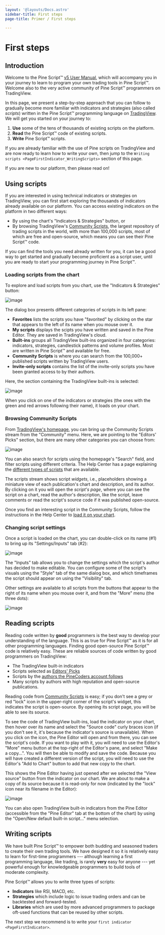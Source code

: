 ```yaml
---
layout: '@layouts/Docs.astro'
sidebar-title: First steps
page-title: Primer / First steps

---
```


# First steps 


## Introduction

Welcome to the Pine Script™ [v5 User
Manual](https://www.tradingview.com/pine-script-docs/en/v5/index.html),
which will accompany you in your journey to learn to program your own
trading tools in Pine Script™. Welcome also to the very active community
of Pine Script™ programmers on TradingView.

In this page, we present a step-by-step approach that you can follow to
gradually become more familiar with indicators and strategies (also
called *scripts*) written in the Pine Script™ programming language on
[TradingView](https://www.tradingview.com/). We will get you started on
your journey to:

1.  **Use** some of the tens of thousands of existing scripts on the
    platform.
2.  **Read** the Pine Script™ code of existing scripts.
3.  **Write** Pine Script™ scripts.

If you are already familiar with the use of Pine scripts on TradingView
and are now ready to learn how to write your own, then jump to the
`Writing scripts <PageFirstIndicator_WritingScripts>` section of this page.

If you are new to our platform, then please read on!

## Using scripts

If you are interested in using technical indicators or strategies on
TradingView, you can first start exploring the thousands of indicators
already available on our platform. You can access existing indicators on
the platform in two different ways:

-   By using the chart\'s \"Indicators & Strategies\" button, or
-   By browsing TradingView\'s [Community
    Scripts](https://www.tradingview.com/scripts/), the largest
    repository of trading scripts in the world, with more than 100,000
    scripts, most of which are free and open-source, which means you can
    see their Pine Script™ code.

If you can find the tools you need already written for you, it can be a
good way to get started and gradually become proficient as a script
user, until you are ready to start your programming journey in Pine
Script™.

### Loading scripts from the chart

To explore and load scripts from you chart, use the \"Indicators &
Strategies\" button:

![image](@assets/primer/FirstSteps-LoadingScriptsFromTheChart-01.png)

The dialog box presents different categories of scripts in its left
pane:

-   **Favorites** lists the scripts you have \"favorited\" by clicking
    on the star that appears to the left of its name when you mouse over
    it.
-   **My scripts** displays the scipts you have written and saved in the
    Pine Editor. They are saved in TradingView\'s cloud.
-   **Built-ins** groups all TradingVIew built-ins organized in four
    categories: indicators, strategies, candlestick patterns and volume
    profiles. Most are written in Pine Script™ and available for free.
-   **Community Scripts** is where you can search from the 100,000+
    published scripts written by TradingView users.
-   **Invite-only scripts** contains the list of the invite-only scripts
    you have been granted access to by their authors.

Here, the section containing the TradingView built-ins is selected:

![image](@assets/primer/FirstSteps-LoadingScriptsFromTheChart-02.png)

When you click on one of the indicators or strategies (the ones with the
green and red arrows following their name), it loads on your chart.

### Browsing Community Scripts

From [TradingView\'s homepage](https://www.tradingview.com/), you can
bring up the Community Scripts stream from the \"Community\" menu. Here,
we are pointing to the \"Editors\' Picks\" section, but there are many
other categories you can choose from:

![image](@assets/primer/FirstSteps-BrowsingCommunityScripts-01.png)

You can also search for scripts using the homepage\'s \"Search\" field,
and filter scripts using different criteria. The Help Center has a page
explaining the [different types of
scripts](https://www.tradingview.com/support/solutions/43000558522) that
are available.

The scripts stream shows script *widgets*, i.e., placeholders showing a
miniature view of each publication\'s chart and description, and its
author. By clicking on it you will open the *script\'s page*, where you
can see the script on a chart, read the author\'s description, like the
script, leave comments or read the script\'s source code if it was
published open-source.

Once you find an interesting script in the Community Scripts, follow the
instructions in the Help Center to [load it on your
chart](https://www.tradingview.com/support/solutions/43000555216).

### Changing script settings

Once a script is loaded on the chart, you can double-click on its name
(#1) to bring up its \"Settings/Inputs\" tab (#2):

![image](@assets/primer/FirstSteps-ChangingScriptSettings-01.png)

The \"Inputs\" tab allows you to change the settings which the script\'s
author has decided to make editable. You can configure some of the
script\'s visuals using the \"Style\" tab of the same dialog box, and
which timeframes the script should appear on using the \"Visibility\"
tab.

Other settings are available to all scripts from the buttons that appear
to the right of its name when you mouse over it, and from the \"More\"
menu (the three dots):

![image](@assets/primer/FirstSteps-ChangingScriptSettings-02.png)

## Reading scripts

Reading code written by **good** programmers is the best way to develop
your understanding of the language. This is as true for Pine Script™ as
it is for all other programming languages. Finding good open-source Pine
Script™ code is relatively easy. These are reliable sources of code
written by good programmers on TradingView:

-   The TradingView built-in indicators
-   Scripts selected as [Editors\'
    Picks](https://www.tradingview.com/scripts/editors-picks/)
-   Scripts by the [authors the PineCoders account
    follows](https://www.tradingview.com/u/PineCoders/#following-people)
-   Many scripts by authors with high reputation and open-source
    publications.

Reading code from [Community
Scripts](https://www.tradingview.com/scripts/) is easy; if you don\'t
see a grey or red \"lock\" icon in the upper-right corner of the
script\'s widget, this indicates the script is open-source. By opening
its script page, you will be able to see its source.

To see the code of TradingView built-ins, load the indicator on your
chart, then hover over its name and select the \"Source code\" curly
braces icon (if you don\'t see it, it\'s because the indicator\'s source
is unavailable). When you click on the icon, the Pine Editor will open
and from there, you can see the script\'s code. If you want to play with
it, you will need to use the Editor\'s \"More\" menu button at the
top-right of the Editor\'s pane, and select \"Make a copy\...\". You
will then be able to modify and save the code. Because you will have
created a different version of the script, you will need to use the
Editor\'s \"Add to Chart\" button to add that new copy to the chart.

This shows the Pine Editor having just opened after we selected the
\"View source\" button from the indicator on our chart. We are about to
make a copy of its source because it is read-only for now (indicated by
the \"lock\" icon near its filename in the Editor):

![image](@assets/primer/FirstSteps-ReadingScripts-01.png)

You can also open TradingView built-in indicators from the Pine Editor
(accessible from the \"Pine Editor\" tab at the bottom of the chart) by
using the \"Open/New default built-in script\...\" menu selection.

## Writing scripts 

We have built Pine Script™ to empower both budding and seasoned traders
to create their own trading tools. We have designed it so it is
relatively easy to learn for first-time programmers --- although
learning a first programming language, like trading, is rarely **very**
easy for anyone --- yet powerful enough for knowledgeable programmers to
build tools of moderate complexity.

Pine Script™ allows you to write three types of scripts:

-   **Indicators** like RSI, MACD, etc.
-   **Strategies** which include logic to issue trading orders and can
    be backtested and forward-tested.
-   **Libraries** which are used by more advanced programmers to package
    oft-used functions that can be reused by other scripts.

The next step we recommend is to write your
`first indicator <PageFirstIndicator>`.


